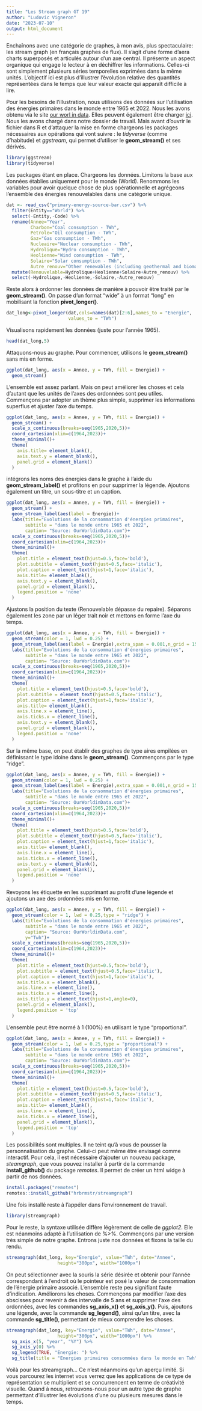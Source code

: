 ```yaml
---
title: "Les Stream graph GT 19"
author: "Ludovic Vigneron"
date: "2023-07-10"
output: html_document
---
```


Enchaînons avec une catégorie de graphes, à mon avis, plus spectaculaire: les stream graph (en français graphes de flux). Il s'agit d'une forme d'aera charts superposés et articulés autour d'un axe central. Il présente un aspect organique qui engage le lecteur à en déchiffrer les informations. Celles-ci sont simplement plusieurs séries temporelles exprimées dans la même unités. L'objectif ici est plus d'illustrer l'évolution relative des quantités représentées dans le temps que leur valeur exacte qui apparaît difficile à lire.

Pour les besoins de l'illustration, nous utilisons des données sur l'utilisation des énergies primaires dans le monde entre 1965 et 2022. Nous les avons obtenu via le site [our worl in data](https://ourworldindata.org/sources-global-energy). Elles peuvent également être charger [ici](primary-energy-source-bar.csv). Nous les avons chargé dans notre dossier de travail. Mais avant d'ouvrir le fichier dans R et d'attaquer la mise en forme chargeons les packages nécessaires aux opérations qui vont suivre : le *tidyverse* (comme d'habitude) et *ggstream*, qui permet d'utiliser le **geom_stream()** et ses dérivés. 

```r
library(ggstream)
library(tidyverse)
```

Les packages étant en place. Chargeons les données. Limitons la base aux données établies uniquement pour le monde (World). Renommons les variables pour avoir quelque chose de plus opérationnelle et agrégeons l'ensemble des énergies renouvelables dans une catégorie unique. 

```r
dat <- read_csv("primary-energy-source-bar.csv") %>% 
  filter(Entity=="World") %>% 
  select(-Entity,-Code) %>% 
  rename(Annee="Year",
         Charbon="Coal consumption - TWh",
         Petrole="Oil consumption - TWh",
         Gaz="Gas consumption - TWh",
         Nucleaire="Nuclear consumption - TWh",
         Hydrolique="Hydro consumption - TWh",
         Heolienne="Wind consumption - TWh",
         Solaire="Solar consumption - TWh",
         Autre_renouv="Other renewables (including geothermal and biomass) - TWh") %>% 
  mutate(Renouvelable=Hydrolique+Heolienne+Solaire+Autre_renouv) %>% 
  select(-Hydrolique,-Heolienne,-Solaire,-Autre_renouv)
```

Reste alors à ordonner les données de manière à pouvoir être traité par le **geom_stream()**. On passe d'un format "wide" à un format "long" en mobilisant la fonction **pivot_longer()**.

```r
dat_long<-pivot_longer(dat,cols=names(dat)[2:6],names_to = "Energie",
                       values_to = "TWh")
```

Visualisons rapidement les données (juste pour l'année 1965).

```r
head(dat_long,5)
```

Attaquons-nous au graphe. Pour commencer, utilisons le **geom_stream()** sans mis en forme.

```r
ggplot(dat_long, aes(x = Annee, y = TWh, fill = Energie)) +
  geom_stream() 
```

L'ensemble est assez parlant. Mais on peut améliorer les choses et cela d'autant que les unités de l'axes des ordonnées sont peu utiles. Commençons par adopter un thème plus simple, supprimer les informations superflus et ajuster l'axe du temps.

```r
ggplot(dat_long, aes(x = Annee, y = TWh, fill = Energie)) +
  geom_stream() +
  scale_x_continuous(breaks=seq(1965,2020,5))+
  coord_cartesian(xlim=c(1964,2023))+
  theme_minimal()+
  theme(
    axis.title= element_blank(),
    axis.text.y = element_blank(),
    panel.grid = element_blank()
  )
```

intégrons les noms des énergies dans le graphe à l'aide du **geom_stream_label()** et profitons en pour supprimer la légende. Ajoutons également un titre, un sous-titre et un caption.

```r
ggplot(dat_long, aes(x = Annee, y = TWh, fill = Energie)) +
  geom_stream() +
  geom_stream_label(aes(label = Energie))+
  labs(title="Evolutions de la consommation d'énergies primaires",
       subtitle = "dans le monde entre 1965 et 2022",
       caption= "Source: OurWorldinData.com")+
  scale_x_continuous(breaks=seq(1965,2020,5))+
  coord_cartesian(xlim=c(1964,2023))+
  theme_minimal()+
  theme(
    plot.title = element_text(hjust=0.5,face='bold'),
    plot.subtitle = element_text(hjust=0.5,face='italic'),
    plot.caption = element_text(hjust=1,face='italic'),
    axis.title= element_blank(),
    axis.text.y = element_blank(),
    panel.grid = element_blank(),
    legend.position = 'none'
  )
```

Ajustons la position du texte (Renouvelable dépasse du repaire). Séparons également les zone par un léger trait noir et mettons en forme l'axe du temps.

```r
ggplot(dat_long, aes(x = Annee, y = TWh, fill = Energie)) +
  geom_stream(color = 1, lwd = 0.25) +
  geom_stream_label(aes(label = Energie),extra_span = 0.001,n_grid = 150)+
  labs(title="Evolutions de la consommation d'énergies primaires",
       subtitle = "dans le monde entre 1965 et 2022",
       caption= "Source: OurWorldinData.com")+
  scale_x_continuous(breaks=seq(1965,2020,5))+
  coord_cartesian(xlim=c(1964,2023))+
  theme_minimal()+
  theme(
    plot.title = element_text(hjust=0.5,face='bold'),
    plot.subtitle = element_text(hjust=0.5,face='italic'),
    plot.caption = element_text(hjust=1,face='italic'),
    axis.title= element_blank(),
    axis.line.x = element_line(),
    axis.ticks.x = element_line(),
    axis.text.y = element_blank(),
    panel.grid = element_blank(),
    legend.position = 'none'
  )
```

Sur la même base, on peut établir des graphes de type aires empilées en définissant le type idoine dans le **geom_stream()**. Commençons par le type "ridge".

```r
ggplot(dat_long, aes(x = Annee, y = TWh, fill = Energie)) +
  geom_stream(color = 1, lwd = 0.25) +
  geom_stream_label(aes(label = Energie),extra_span = 0.001,n_grid = 150)+
  labs(title="Evolutions de la consommation d'énergies primaires",
       subtitle = "dans le monde entre 1965 et 2022",
       caption= "Source: OurWorldinData.com")+
  scale_x_continuous(breaks=seq(1965,2020,5))+
  coord_cartesian(xlim=c(1964,2023))+
  theme_minimal()+
  theme(
    plot.title = element_text(hjust=0.5,face='bold'),
    plot.subtitle = element_text(hjust=0.5,face='italic'),
    plot.caption = element_text(hjust=1,face='italic'),
    axis.title= element_blank(),
    axis.line.x = element_line(),
    axis.ticks.x = element_line(),
    axis.text.y = element_blank(),
    panel.grid = element_blank(),
    legend.position = 'none'
  )
```

Revoyons les étiquette en les supprimant au profit d'une légende et ajoutons un axe des ordonnées mis en forme.

```r
ggplot(dat_long, aes(x = Annee, y = TWh, fill = Energie)) +
  geom_stream(color = 1, lwd = 0.25,type = "ridge") +
  labs(title="Evolutions de la consommation d'énergies primaires",
       subtitle = "dans le monde entre 1965 et 2022",
       caption= "Source: OurWorldinData.com",
       y="Twh")+
  scale_x_continuous(breaks=seq(1965,2020,5))+
  coord_cartesian(xlim=c(1964,2023))+
  theme_minimal()+
  theme(
    plot.title = element_text(hjust=0.5,face='bold'),
    plot.subtitle = element_text(hjust=0.5,face='italic'),
    plot.caption = element_text(hjust=1,face='italic'),
    axis.title.x = element_blank(),
    axis.line.x = element_line(),
    axis.ticks.x = element_line(),
    axis.title.y = element_text(hjust=1,angle=0),
    panel.grid = element_blank(),
    legend.position = 'top'
  )
```

L'ensemble peut être normé à 1 (100%) en utilisant le type "proportional".

```r
ggplot(dat_long, aes(x = Annee, y = TWh, fill = Energie)) +
  geom_stream(color = 1, lwd = 0.25,type = "proportional") +
  labs(title="Evolutions de la consommation d'énergies primaires",
       subtitle = "dans le monde entre 1965 et 2022",
       caption= "Source: OurWorldinData.com")+
  scale_x_continuous(breaks=seq(1965,2020,5))+
  coord_cartesian(xlim=c(1964,2023))+
  theme_minimal()+
  theme(
    plot.title = element_text(hjust=0.5,face='bold'),
    plot.subtitle = element_text(hjust=0.5,face='italic'),
    plot.caption = element_text(hjust=1,face='italic'),
    axis.title= element_blank(),
    axis.line.x = element_line(),
    axis.ticks.x = element_line(),
    panel.grid = element_blank(),
    legend.position = 'top'
  )
```

Les possibilités sont multiples. Il ne teint qu'à vous de pousser la personnalisation du graphe. Celui-ci peut même être envisagé comme interactif. Pour cela, il est nécessaire d'ajouter un nouveau package, *steamgraph*, que vous pouvez installer à partir de la commande **install_github()** du package *remotes*. Il permet de créer un html widge à partir de nos données.

```r
install.packages("remotes")
remotes::install_github("hrbrmstr/streamgraph")
```

Une fois installé reste à l'appéler dans l'environnement de travail.

```r
library(streamgraph)
```

Pour le reste, la syntaxe utilisée diffère légèrement de celle de *ggplot2*. Elle est néanmoins adapté à l'utilisation de %>%. Commençons par une version très simple de notre graphe. Entrons juste nos données et fixons la taille du rendu.

```r
streamgraph(dat_long, key="Energie", value="TWh", date="Annee",
                   height="300px", width="1000px")
```

On peut sélectionner avec la souris la série désirée et obtenir pour l'année correspondant à l'endroit où le pointeur est posé la valeur de consommation de l'énergie primaire associé. L'ensemble reste peu signifiant faute d'indication. Améliorons les choses. Commençons par modifier l'axe des abscisses pour revenir à des intervalle de 5 ans et supprimer l'axe des ordonnées, avec les commandes **sg_axis_x()** et **sg_axis_y()**. Puis, ajoutons une légende, avec la commande **sg_legend()**, ainsi qu'un titre, avec la commande **sg_title()**, permettant de mieux comprendre les choses.

```r
streamgraph(dat_long, key="Energie", value="TWh", date="Annee",
                   height="300px", width="1000px") %>% 
  sg_axis_x(5, "year", "%Y") %>% 
  sg_axis_y(0) %>%
  sg_legend(TRUE, "Energie: ") %>% 
  sg_title(title = "Energies primaires consommées dans le monde en Twh") 
```

Voilà pour les streamgraph... Ce n'est néanmoins qu'un aperçu limité. Si vous parcourez les internet vous verrez que les applications de ce type de représentation se multiplient et se concurrencent en terme de créativité visuelle. Quand à nous, retrouvons-nous pour un autre type de graphe permettant d'illustrer les évolutions d'une ou plusieurs mesures dans le temps.






